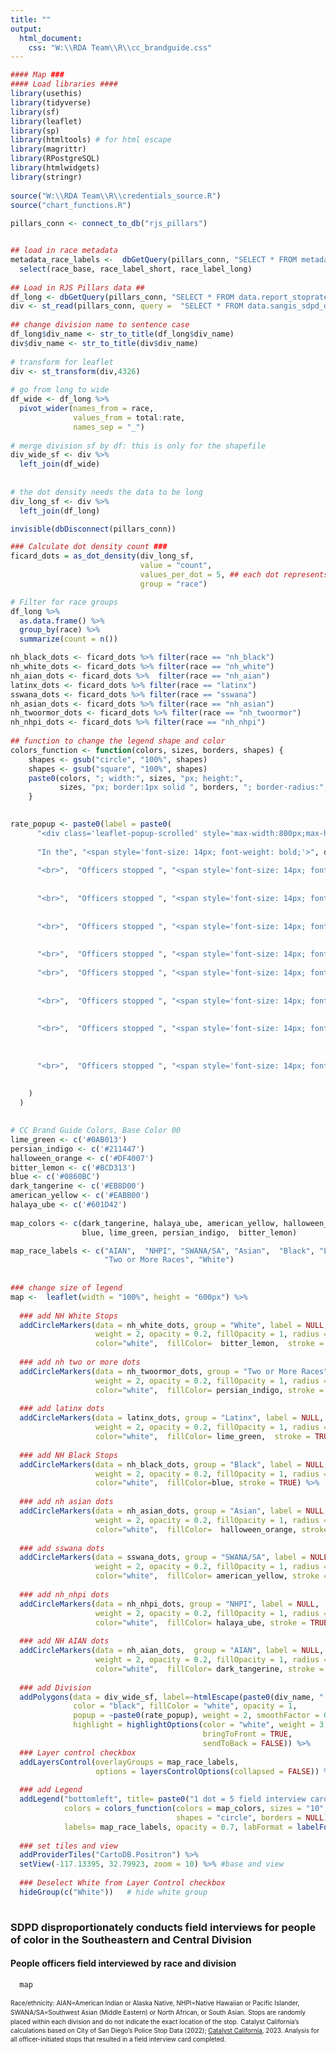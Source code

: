 ```yaml
---
title: ""
output:
  html_document:
    css: "W:\\RDA Team\\R\\cc_brandguide.css"
---
```

<!-- link to Google Font -->
<link href="https://fonts.googleapis.com/css2?family=Inter:wght@100;200;300;400;500;600;700;800;900&display=swap" rel="stylesheet">
    
    
```r
#### Map ###
#### Load libraries ####
library(usethis)
library(tidyverse)
library(sf)
library(leaflet)
library(sp)
library(htmltools) # for html escape
library(magrittr)
library(RPostgreSQL)
library(htmlwidgets)
library(stringr)
  
source("W:\\RDA Team\\R\\credentials_source.R")
source("chart_functions.R")
  
pillars_conn <- connect_to_db("rjs_pillars")


## load in race metadata
metadata_race_labels <-  dbGetQuery(pillars_conn, "SELECT * FROM metadata_race_labels") %>%
  select(race_base, race_label_short, race_label_long)
  
## Load in RJS Pillars data ##
df_long <- dbGetQuery(pillars_conn, "SELECT * FROM data.report_stoprates_div_ficard_race_person")
div <- st_read(pillars_conn, query =  "SELECT * FROM data.sangis_sdpd_divisions_2023") 
  
## change division name to sentence case
df_long$div_name <- str_to_title(df_long$div_name)
div$div_name <- str_to_title(div$div_name)
  
# transform for leaflet
div <- st_transform(div,4326)
  
# go from long to wide
df_wide <- df_long %>% 
  pivot_wider(names_from = race,
              values_from = total:rate,
              names_sep = "_")
  
# merge division sf by df: this is only for the shapefile
div_wide_sf <- div %>% 
  left_join(df_wide)
  
  
# the dot density needs the data to be long
div_long_sf <- div %>% 
  left_join(df_long)

invisible(dbDisconnect(pillars_conn))
```
  
  

```r
### Calculate dot density count ###
ficard_dots = as_dot_density(div_long_sf,
                             value = "count",
                             values_per_dot = 5, ## each dot represents 5 values
                             group = "race")

# Filter for race groups
df_long %>% 
  as.data.frame() %>% 
  group_by(race) %>% 
  summarize(count = n())

nh_black_dots <- ficard_dots %>% filter(race == "nh_black")
nh_white_dots <- ficard_dots %>% filter(race == "nh_white")
nh_aian_dots <- ficard_dots %>%  filter(race == "nh_aian")
latinx_dots <- ficard_dots %>% filter(race == "latinx")
sswana_dots <- ficard_dots %>% filter(race == "sswana")
nh_asian_dots <- ficard_dots %>% filter(race == "nh_asian")
nh_twoormor_dots <- ficard_dots %>% filter(race == "nh_twoormor")
nh_nhpi_dots <- ficard_dots %>% filter(race == "nh_nhpi")
  
## function to change the legend shape and color
colors_function <- function(colors, sizes, borders, shapes) {
    shapes <- gsub("circle", "100%", shapes)
    shapes <- gsub("square", "100%", shapes)
    paste0(colors, "; width:", sizes, "px; height:", 
           sizes, "px; border:1px solid ", borders, "; border-radius:", shapes)
    }
  
```
  
```r
rate_popup <- paste0(label = paste0(
      "<div class='leaflet-popup-scrolled' style='max-width:800px;max-height:200px'>", 
      
      "In the", "<span style='font-size: 14px; font-weight: bold;'>", div_wide_sf$div_name, " Division",  " (Division ", div_wide_sf$div_num, "),", "</span>", 
      
      "<br>",  "Officers stopped ", "<span style='font-size: 14px; font-weight: bold;'>", div_wide_sf$count_nh_black,  "</span>", " people perceived as ", "<span style='font-size: 14px; font-weight: bold;'>", "Black",  "</span>", " for stops that resulted in a field interview card completed, or ", "<span style='font-size: 14px; font-weight: bold;'>", round(div_wide_sf$rate_nh_black, digits = 1),  "</span>", "% of Black people stopped. ", "</br>",
      
      
      "<br>",  "Officers stopped ", "<span style='font-size: 14px; font-weight: bold;'>", div_wide_sf$count_latinx,  "</span>", " people perceived as ", "<span style='font-size: 14px; font-weight: bold;'>", "Latinx",  "</span>", " for stops that resulted in a field interview card completed, or ", "<span style='font-size: 14px; font-weight: bold;'>", round(div_wide_sf$rate_latinx, digits = 1),  "</span>", "% of Latinx people stopped. ", "</br>",
      
      
      "<br>",  "Officers stopped ", "<span style='font-size: 14px; font-weight: bold;'>", div_wide_sf$count_nh_asian,  "</span>", " people perceived as ", "<span style='font-size: 14px; font-weight: bold;'>", "Asian",  "</span>", " for stops that resulted in a field interview card completed, or ", "<span style='font-size: 14px; font-weight: bold;'>", round(div_wide_sf$rate_nh_asian, digits = 1),  "</span>", "% of Asian people stopped. ", "</br>",
      
      
      "<br>",  "Officers stopped ", "<span style='font-size: 14px; font-weight: bold;'>", div_wide_sf$count_nh_aian,  "</span>", " people perceived as ", "<span style='font-size: 14px; font-weight: bold;'>", "AIAN",  "</span>", " for stops that resulted in a field interview card completed, or ", "<span style='font-size: 14px; font-weight: bold;'>", round(div_wide_sf$rate_nh_aian, digits = 1),  "</span>", "% of AIAN people stopped. ", "</br>",
      
      "<br>",  "Officers stopped ", "<span style='font-size: 14px; font-weight: bold;'>", div_wide_sf$count_nh_nhpi,  "</span>", " people perceived as ", "<span style='font-size: 14px; font-weight: bold;'>", "NHPI",  "</span>", " for stops that resulted in a field interview card completed, or ", "<span style='font-size: 14px; font-weight: bold;'>", round(div_wide_sf$rate_nh_nhpi, digits = 1),  "</span>", "% of NHPI people stopped. ", "</br>",
      
      
      "<br>",  "Officers stopped ", "<span style='font-size: 14px; font-weight: bold;'>", div_wide_sf$count_sswana,  "</span>", " people perceived as ", "<span style='font-size: 14px; font-weight: bold;'>", "SWANA/SA",  "</span>", " for stops that resulted in a field interview card completed, or ", "<span style='font-size: 14px; font-weight: bold;'>", round(div_wide_sf$rate_sswana, digits = 1),  "</span>", "% of SWANA/SA people stopped. ", "</br>",
      
      
      "<br>",  "Officers stopped ", "<span style='font-size: 14px; font-weight: bold;'>", div_wide_sf$count_nh_twoormor,  "</span>", " people perceived as ", "<span style='font-size: 14px; font-weight: bold;'>", "Multiracial",  "</span>", " for stops that resulted in a field interview card completed, or ", "<span style='font-size: 14px; font-weight: bold;'>", round(div_wide_sf$rate_nh_twoormor, digits = 1),  "</span>", "% of Multiracial people stopped. ", "</br>",
      
      
      
      "<br>",  "Officers stopped ", "<span style='font-size: 14px; font-weight: bold;'>", div_wide_sf$count_nh_white,  "</span>", " people perceived as ", "<span style='font-size: 14px; font-weight: bold;'>", "White",  "</span>", " for stops that resulted in a field interview card completed, or ", "<span style='font-size: 14px; font-weight: bold;'>", round(div_wide_sf$rate_nh_white, digits = 1),  "</span>", "% of White people stopped. "
      
      
    )
  )
  
```
  
  
```r
# CC Brand Guide Colors, Base Color 00
lime_green <- c('#0AB013')
persian_indigo <- c('#211447')
halloween_orange <- c('#DF4007')
bitter_lemon <- c('#BCD313')
blue <- c('#0860BC')
dark_tangerine <- c('#EB8D00')
american_yellow <- c('#EABB00')
halaya_ube <- c('#601D42')
  
map_colors <- c(dark_tangerine, halaya_ube, american_yellow, halloween_orange,
                blue, lime_green, persian_indigo,  bitter_lemon)

map_race_labels <- c("AIAN",  "NHPI", "SWANA/SA", "Asian",  "Black", "Latinx", 
                     "Two or More Races", "White")
  
  
### change size of legend
map <-  leaflet(width = "100%", height = "600px") %>%
  
  ### add NH White Stops
  addCircleMarkers(data = nh_white_dots, group = "White", label = NULL, 
                   weight = 2, opacity = 0.2, fillOpacity = 1, radius = 2, 
                   color="white",  fillColor=  bitter_lemon,  stroke = TRUE) %>%
  
  ### add nh two or more dots
  addCircleMarkers(data = nh_twoormor_dots, group = "Two or More Races", label = NULL, 
                   weight = 2, opacity = 0.2, fillOpacity = 1, radius = 2, 
                   color="white",  fillColor= persian_indigo, stroke = TRUE) %>% 
  
  ### add latinx dots
  addCircleMarkers(data = latinx_dots, group = "Latinx", label = NULL, 
                   weight = 2, opacity = 0.2, fillOpacity = 1, radius = 2, 
                   color="white",  fillColor= lime_green,  stroke = TRUE) %>%
  
  ### add NH Black Stops
  addCircleMarkers(data = nh_black_dots, group = "Black", label = NULL, 
                   weight = 2, opacity = 0.2, fillOpacity = 1, radius = 2, 
                   color="white",  fillColor=blue, stroke = TRUE) %>% 
  
  ### add nh asian dots
  addCircleMarkers(data = nh_asian_dots, group = "Asian", label = NULL, 
                   weight = 2, opacity = 0.2, fillOpacity = 1, radius = 2, 
                   color="white",  fillColor=  halloween_orange, stroke = TRUE) %>% 
    
  ### add sswana dots
  addCircleMarkers(data = sswana_dots, group = "SWANA/SA", label = NULL, 
                   weight = 2, opacity = 0.2, fillOpacity = 1, radius = 2, 
                   color="white",  fillColor= american_yellow, stroke = TRUE) %>% 
    
  ### add nh_nhpi dots
  addCircleMarkers(data = nh_nhpi_dots, group = "NHPI", label = NULL, 
                   weight = 2, opacity = 0.2, fillOpacity = 1, radius = 2, 
                   color="white",  fillColor= halaya_ube, stroke = TRUE) %>% 
    
  ### add NH AIAN dots 
  addCircleMarkers(data = nh_aian_dots,  group = "AIAN", label = NULL, 
                   weight = 2, opacity = 0.2, fillOpacity = 1, radius = 2, 
                   color="white",  fillColor= dark_tangerine, stroke = TRUE) %>%
    
  ### add Division 
  addPolygons(data = div_wide_sf, label=~htmlEscape(paste0(div_name, " Division ")),
              color = "black", fillColor = "white", opacity = 1, 
              popup = ~paste0(rate_popup), weight = 2, smoothFactor = 0.5,  
              highlight = highlightOptions(color = "white", weight = 3, 
                                           bringToFront = TRUE, 
                                           sendToBack = FALSE)) %>%
  ### Layer control checkbox
  addLayersControl(overlayGroups = map_race_labels, 
                   options = layersControlOptions(collapsed = FALSE)) %>%
    
  ### add Legend
  addLegend("bottomleft", title= paste0("1 dot = 5 field interview card stops"), 
            colors = colors_function(colors = map_colors, sizes = "10", 
                                     shapes = "circle", borders = NULL),
            labels= map_race_labels, opacity = 0.7, labFormat = labelFormat(digits = 0)) %>% 
  
  ### set tiles and view
  addProviderTiles("CartoDB.Positron") %>%
  setView(-117.13395, 32.79923, zoom = 10) %>% #base and view 
    
  ### Deselect White from Layer Control checkbox
  hideGroup(c("White"))   # hide white group
  
```
  
<h3 class="leaflet-map-title">SDPD disproportionately conducts field interviews for people of color in the Southeastern and Central Division</h3>
<h4 class="leaflet-map-subtitle">People officers field interviewed by race and division</h4>
    
```r
  map
```
  <div align="left" style="line-height: 1em;"><span style=' font-size: 10px;'>Race/ethnicity: AIAN=American Indian or Alaska Native, NHPI=Native Hawaiian or Pacific Islander, SWANA/SA=Southwest Asian (Middle Eastern) or North African, or South Asian.</span> <span style="font-size: 10px;">Stops are randomly placed within each division and do not indicate the exact location of the stop.</span> <span style=' font-size: 10px;'>Catalyst California's calculations based on City of San Diego's Police Stop Data (2022); <u>[Catalyst California](https://www.catalystcalifornia.org)</u>, 2023. Analysis for all officer-initiated stops that resulted in a field interview card completed.</div>
    
    
  